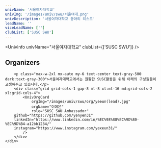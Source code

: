 ```yaml
---
univName: '서울여자대학교'
univImg: '/images/univ/swu/서울여대.png'
univDescription: '서울여자대학교 동아리 리스트'
leadName: ''
viceLeadName: ['']
clubList: ['SUSC SWU']
---
```




<UnivInfo
	univName="서울여자대학교"
	clubList={['SUSC SWU']}
/>



<section class="bg-white dark:bg-gray-900">
	<div class="container px-6 py-10 mx-auto">
		<h1 class="text-2xl font-semibold text-center text-gray-800 capitalize lg:text-3xl dark:text-white">Organizers</h1>

		<p class="max-w-2xl mx-auto my-6 text-center text-gray-500 dark:text-gray-300">서울여자대학교에서는 원활한 SUSC활동을 위해 아래의 구성원들이 고생해주고 있습니다.</p>
		<div class="grid grid-cols-1 gap-8 mt-8 xl:mt-16 md:grid-cols-2 xl:grid-cols-4">
			<UnivOrgCard 
				orgImg="/images/univ/swu/org/yeeun(lead).jpg"
				orgName="이예은"
				role="SUSC SWU Ambassador"
        github="https://github.com/yenyen31"
        linkedIn="https://www.linkedin.com/in/%EC%98%88%EC%9D%80-%EC%9D%B4-a12bb1234/"
        instagram="https://www.instagram.com/yexeun31/"
			/>
		</div>
	</div>
</section>